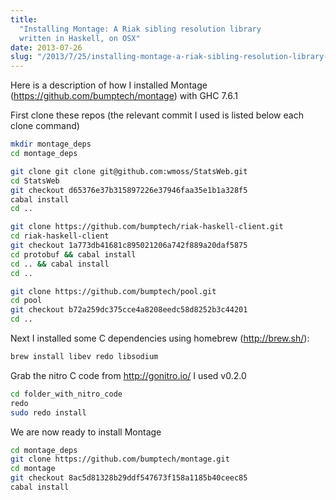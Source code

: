 ```yaml
---
title:
  "Installing Montage: A Riak sibling resolution library
  written in Haskell, on OSX"
date: 2013-07-26
slug: "/2013/7/25/installing-montage-a-riak-sibling-resolution-library-written-in-haskell-on-osx/"
---
```


Here is a description of how I installed Montage
(https://github.com/bumptech/montage) with GHC 7.6.1

First clone these repos (the relevant commit I used is
listed below each clone command)

```bash
mkdir montage_deps
cd montage_deps

git clone git clone git@github.com:wmoss/StatsWeb.git
cd StatsWeb
git checkout d65376e37b315897226e37946faa35e1b1a328f5
cabal install
cd ..

git clone https://github.com/bumptech/riak-haskell-client.git
cd riak-haskell-client
git checkout 1a773db41681c895021206a742f889a20daf5875
cd protobuf && cabal install
cd .. && cabal install
cd ..

git clone https://github.com/bumptech/pool.git
cd pool
git checkout b72a259dc375cce4a8208eedc58d8252b3c44201
cd ..
```

Next I installed some C dependencies using homebrew
(http://brew.sh/):

```bash
brew install libev redo libsodium
```

Grab the nitro C code from http://gonitro.io/ I used v0.2.0

```bash
cd folder_with_nitro_code
redo
sudo redo install
```

We are now ready to install Montage

```bash
cd montage_deps
git clone https://github.com/bumptech/montage.git
cd montage
git checkout 8ac5d81328b29ddf547673f158a1185b40ceec85
cabal install
```
